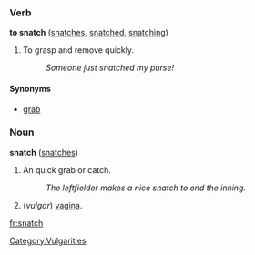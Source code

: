 ===Verb===
'''to snatch''' ([[snatches]], [[snatched]], [[snatching]])

# To grasp and remove quickly.
#: ''Someone just snatched my purse!''

====Synonyms====
*[[grab]]

===Noun===
'''snatch''' ([[snatches]])

# An quick grab or catch.
#: ''The leftfielder makes a nice snatch to end the inning.''
# (''vulgar'') [[vagina]].

[[Category:Vulgarities]]

[[fr:snatch]]